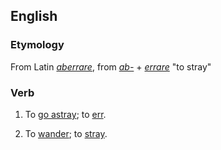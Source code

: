 ==English==
===Etymology===
From Latin ''[[aberrare]]'', from ''[[ab-]]'' + ''[[errare]]'' "to stray"

===Verb===
{{en-verb}}
# {{intransitive}} {{obsolete}} To [[go astray]]; to [[err]].
# {{intransitive}} {{obsolete}} To [[wander]]; to [[stray]].